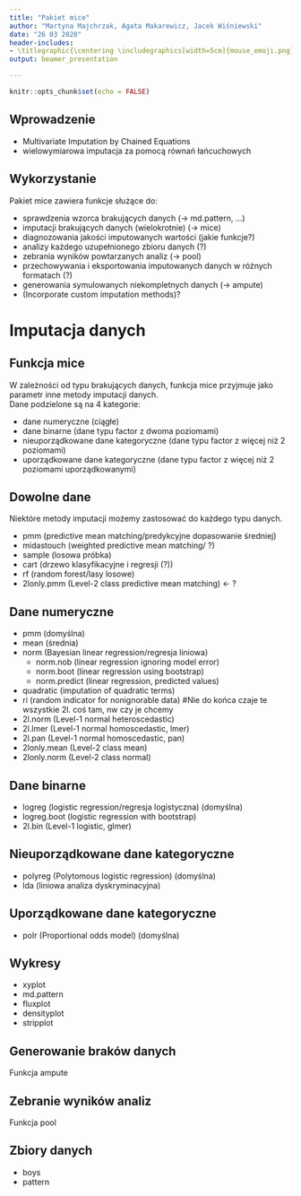 ```yaml
---
title: "Pakiet mice"
author: "Martyna Majchrzak, Agata Makarewicz, Jacek Wiśniewski"
date: "26 03 2020"
header-includes:
- \titlegraphic{\centering \includegraphics[width=5cm]{mouse_emoji.png}}
output: beamer_presentation

---
```


```r
knitr::opts_chunk$set(echo = FALSE)
```

## Wprowadzenie

- Multivariate Imputation by Chained Equations
- wielowymiarowa imputacja za pomocą równań łańcuchowych

## Wykorzystanie

Pakiet mice zawiera funkcje służące do:

- sprawdzenia wzorca brakujących danych (-> md.pattern, ...)
- imputacji brakujących danych (wielokrotnie) (-> mice)
- diagnozowania jakości imputowanych wartości (jakie funkcje?) 
- analizy każdego uzupełnionego zbioru danych (?)
- zebrania wyników powtarzanych analiz (-> pool)
- przechowywania i eksportowania imputowanych danych w różnych formatach (?)
- generowania symulowanych niekompletnych danych (-> ampute)
- (Incorporate custom imputation methods)?

# Imputacja danych

## Funkcja mice 

W zależności od typu brakujących danych, funkcja mice przyjmuje jako parametr inne metody imputacji danych.\
Dane podzielone są na 4 kategorie:

- dane numeryczne (ciągłe)
- dane binarne (dane typu factor z dwoma poziomami)
- nieuporządkowane dane kategoryczne (dane typu factor z więcej niż 2 poziomami)
- uporządkowane dane kategoryczne (dane typu factor z więcej niż 2 poziomami uporządkowanymi)

## Dowolne dane

Niektóre metody imputacji możemy zastosować do każdego typu danych.

- pmm (predictive mean matching/predykcyjne dopasowanie średniej)
- midastouch (weighted predictive mean matching/ ?)
- sample (losowa próbka)
- cart (drzewo klasyfikacyjne i regresji (?))
- rf (random forest/lasy losowe)
- 2lonly.pmm (Level-2 class predictive mean matching) <- ?

## Dane numeryczne 

- pmm (domyślna)
- mean (średnia)
- norm (Bayesian linear regression/regresja liniowa)
  - norm.nob (linear regression ignoring model error)
  - norm.boot (linear regression using bootstrap)
  - norm.predict (linear regression, predicted values)
- quadratic (imputation of quadratic terms)
- ri (random indicator for nonignorable data)
#Nie do końca czaje te wszystkie 2l. coś tam, nw czy je chcemy 
- 2l.norm (Level-1 normal heteroscedastic)
- 2l.lmer (Level-1 normal homoscedastic, lmer)
- 2l.pan (Level-1 normal homoscedastic, pan)
- 2lonly.mean (Level-2 class mean)
- 2lonly.norm (Level-2 class normal)

## Dane binarne

- logreg (logistic regression/regresja logistyczna) (domyślna)
- logreg.boot  (logistic regression with bootstrap)
- 2l.bin (Level-1 logistic, glmer)

## Nieuporządkowane dane kategoryczne

- polyreg (Polytomous logistic regression) (domyślna)
- lda (liniowa analiza dyskryminacyjna)


## Uporządkowane dane kategoryczne

- polr (Proportional odds model) (domyślna)

## Wykresy 

- xyplot
- md.pattern
- fluxplot
- densityplot
- stripplot

## Generowanie braków danych

Funkcja ampute

## Zebranie wyników analiz

Funkcja pool

## Zbiory danych

- boys
- pattern